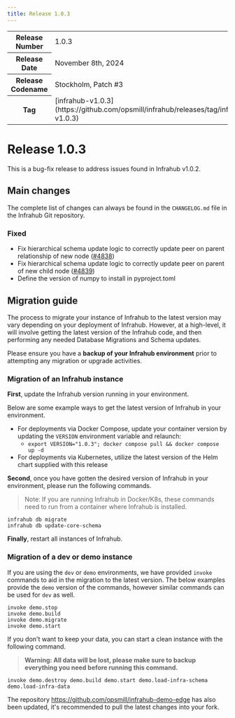 ```yaml
---
title: Release 1.0.3
---
```

<table>
  <tbody>
    <tr>
      <th>Release Number</th>
      <td>1.0.3</td>
    </tr>
    <tr>
      <th>Release Date</th>
      <td>November 8th, 2024</td>
    </tr>
    <tr>
      <th>Release Codename</th>
      <td>Stockholm, Patch #3</td>
    </tr>
    <tr>
      <th>Tag</th>
      <td>[infrahub-v1.0.3](https://github.com/opsmill/infrahub/releases/tag/infrahub-v1.0.3)</td>
    </tr>
  </tbody>
</table>

# Release 1.0.3

This is a bug-fix release to address issues found in Infrahub v1.0.2.

## Main changes

The complete list of changes can always be found in the `CHANGELOG.md` file in the Infrahub Git repository.

### Fixed

- Fix hierarchical schema update logic to correctly update peer on parent relationship of new node ([#4838](https://github.com/opsmill/infrahub/issues/4838))
- Fix hierarchical schema update logic to correctly update peer on parent of new child node ([#4839](https://github.com/opsmill/infrahub/issues/4839))
- Define the version of numpy to install in pyproject.toml

## Migration guide

The process to migrate your instance of Infrahub to the latest version may vary depending on your deployment of Infrahub.
However, at a high-level, it will involve getting the latest version of the Infrahub code, and then performing any needed Database Migrations and Schema updates.

Please ensure you have a **backup of your Infrahub environment** prior to attempting any migration or upgrade activities.

### Migration of an Infrahub instance

**First**, update the Infrahub version running in your environment.

Below are some example ways to get the latest version of Infrahub in your environment.

- For deployments via Docker Compose, update your container version by updating the `VERSION` environment variable and relaunch:
  - `export VERSION="1.0.3"; docker compose pull && docker compose up -d`
- For deployments via Kubernetes, utilize the latest version of the Helm chart supplied with this release

**Second**, once you have gotten the desired version of Infrahub in your environment, please run the following commands.

> Note: If you are running Infrahub in Docker/K8s, these commands need to run from a container where Infrahub is installed.

```shell
infrahub db migrate
infrahub db update-core-schema
```

**Finally**, restart all instances of Infrahub.

### Migration of a dev or demo instance

If you are using the `dev` or `demo` environments, we have provided `invoke` commands to aid in the migration to the latest version.
The below examples provide the `demo` version of the commands, however similar commands can be used for `dev` as well.

```shell
invoke demo.stop
invoke demo.build
invoke demo.migrate
invoke demo.start
```

If you don't want to keep your data, you can start a clean instance with the following command.

> **Warning: All data will be lost, please make sure to backup everything you need before running this command.**

```shell
invoke demo.destroy demo.build demo.start demo.load-infra-schema demo.load-infra-data
```

The repository https://github.com/opsmill/infrahub-demo-edge has also been updated, it's recommended to pull the latest changes into your fork.